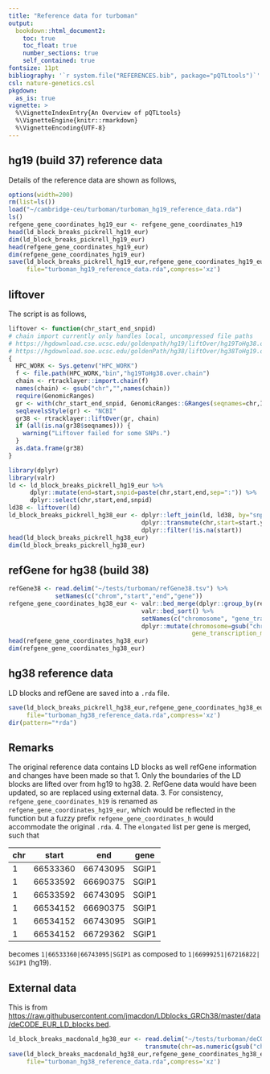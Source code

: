 ```yaml
---
title: "Reference data for turboman"
output:
  bookdown::html_document2:
    toc: true
    toc_float: true
    number_sections: true
    self_contained: true
fontsize: 11pt
bibliography: '`r system.file("REFERENCES.bib", package="pQTLtools")`'
csl: nature-genetics.csl
pkgdown:
  as_is: true
vignette: >
  %\VignetteIndexEntry{An Overview of pQTLtools}
  %\VignetteEngine{knitr::rmarkdown}
  %\VignetteEncoding{UTF-8}
---
```


## hg19 (build 37) reference data

Details of the reference data are shown as follows,

```r
options(width=200)
rm(list=ls())
load("~/cambridge-ceu/turboman/turboman_hg19_reference_data.rda")
ls()
refgene_gene_coordinates_hg19_eur <- refgene_gene_coordinates_h19
head(ld_block_breaks_pickrell_hg19_eur)
dim(ld_block_breaks_pickrell_hg19_eur)
head(refgene_gene_coordinates_hg19_eur)
dim(refgene_gene_coordinates_hg19_eur)
save(ld_block_breaks_pickrell_hg19_eur,refgene_gene_coordinates_hg19_eur,
     file="turboman_hg19_reference_data.rda",compress='xz')
```

## liftover

The script is as follows,

```r
liftover <- function(chr_start_end_snpid)
# chain import currently only handles local, uncompressed file paths
# https://hgdownload.cse.ucsc.edu/goldenpath/hg19/liftOver/hg19ToHg38.over.chain.gz
# https://hgdownload.soe.ucsc.edu/goldenPath/hg38/liftOver/hg38ToHg19.over.chain.gz
{
  HPC_WORK <- Sys.getenv("HPC_WORK")
  f <- file.path(HPC_WORK,"bin","hg19ToHg38.over.chain")
  chain <- rtracklayer::import.chain(f)
  names(chain) <- gsub("chr","",names(chain))
  require(GenomicRanges)
  gr <- with(chr_start_end_snpid, GenomicRanges::GRanges(seqnames=chr,IRanges::IRanges(start,end),snpid=snpid))
  seqlevelsStyle(gr) <- "NCBI"
  gr38 <- rtracklayer::liftOver(gr, chain)
  if (all(is.na(gr38$seqnames))) {
    warning("Liftover failed for some SNPs.")
  }
  as.data.frame(gr38)
}

library(dplyr)
library(valr)
ld <- ld_block_breaks_pickrell_hg19_eur %>%
      dplyr::mutate(end=start,snpid=paste(chr,start,end,sep=":")) %>%
      dplyr::select(chr,start,end,snpid)
ld38 <- liftover(ld)
ld_block_breaks_pickrell_hg38_eur <- dplyr::left_join(ld, ld38, by="snpid") %>%
                                     dplyr::transmute(chr,start=start.y) %>%
                                     dplyr::filter(!is.na(start))
head(ld_block_breaks_pickrell_hg38_eur)
dim(ld_block_breaks_pickrell_hg38_eur)
```

## refGene for hg38 (build 38)

```r
refGene38 <- read.delim("~/tests/turboman/refGene38.tsv") %>%
             setNames(c("chrom","start","end","gene"))
refgene_gene_coordinates_hg38_eur <- valr::bed_merge(dplyr::group_by(refGene38,gene)) %>%
                                     valr::bed_sort() %>%
                                     setNames(c("chromosome", "gene_transcription_start", "gene_transcription_stop", "gene_name")) %>%
                                     dplyr::mutate(chromosome=gsub("chr","",chromosome),
                                                   gene_transcription_midposition=(gene_transcription_start+gene_transcription_stop)/2)
head(refgene_gene_coordinates_hg38_eur)
dim(refgene_gene_coordinates_hg38_eur)
```

## hg38 reference data

LD blocks and refGene are saved into a `.rda` file.

```r
save(ld_block_breaks_pickrell_hg38_eur,refgene_gene_coordinates_hg38_eur,
     file="turboman_hg38_reference_data.rda",compress='xz')
dir(pattern="*rda")
```

## Remarks

The original reference data contains LD blocks as well refGene information and changes have been made so that
1. Only the boundaries of the LD blocks are lifted over from hg19 to hg38.
2. RefGene data would have been updated, so are replaced using external data.
3. For consistency, `refgene_gene_coordinates_h19` is renamed as `refgene_gene_coordinates_hg19_eur`, which would be reflected in the function but a fuzzy prefix `refgene_gene_coordinates_h` would accommodate the original `.rda`.
4. The `elongated` list per gene is merged, such that

chr|start|end|gene
---|-----|---|-----------
1|66533360|66743095|SGIP1
1|66533592|66690375|SGIP1
1|66533592|66743095|SGIP1
1|66534152|66690375|SGIP1
1|66534152|66743095|SGIP1
1|66534152|66729362|SGIP1

becomes `1|66533360|66743095|SGIP1` as composed to `1|66999251|67216822| SGIP1` (hg19).

## External data

This is from <https://raw.githubusercontent.com/jmacdon/LDblocks_GRCh38/master/data/deCODE_EUR_LD_blocks.bed>.

```r
ld_block_breaks_macdonald_hg38_eur <- read.delim("~/tests/turboman/deCODE_EUR_LD_blocks.bed") %>%
                                      transmute(chr=as.numeric(gsub("chr","",chr)),start)
save(ld_block_breaks_macdonald_hg38_eur,refgene_gene_coordinates_hg38_eur,
     file="turboman_hg38_reference_data.rda",compress='xz')
```
